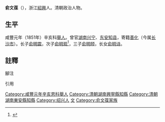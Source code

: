 '''俞文葆'''（{{bd|？||？||catIdx=Y俞}}），浙江[[紹興|紹興]]人。清朝政治人物。

==生平==
咸豐元年（1851年）辛亥科[[舉人|舉人]]。曾官[[湖南|湖南]][[兴宁|兴宁]]、[[东安|东安]][[知县|知县]]，寄籍[[善化縣|善化]]（今属[[长沙市|长沙市]]）。长子[[俞明震|俞明震]]，次子[[俞明观|俞明观]]<ref>{{cite news|url=http://www.quzefang.cn/yudawei.htm|title=舅公公俞大维|author=郑培蒂|publisher=原载洛杉矶[[星岛日报|星岛日报]]|quote=按俞家大排行，俞明颐之兄明震、明观已先有三子，所以俞大维排行第四，成为“四哥”。|accessdate=2014-05-11|archive-date=2016-10-31|archive-url=https://web.archive.org/web/20161031102251/http://quzefang.cn/yudawei.htm|dead-url=no}}</ref>，三子[[俞明颐|俞明颐]]，长女[[俞明诗|俞明诗]]。{{efn| name = | 1= 依據[[李元平|李元平]]《[[俞大維|俞大維]]傳》，「祖父俞文葆、祖母梁氏、大伯俞明震、父親俞明頤、姑姑俞明詩」。<ref>《俞大維傳》. 作者：[[李元平|李元平]]; 出版社：[[臺灣日報|臺灣日報]]社; 出版日：1992年01月05日，392 頁; {{zh-tw}}，[http://books.google.com.tw/books/about/%E4%BF%9E%E5%A4%A7%E7%B6%AD%E5%82%B3.html?id=PGHemgEACAAJ&redir_esc=y 01]，[http://books.google.com.tw/books/about/%E4%BF%9E%E5%A4%A7%E7%B6%AD%E5%82%B3.html?id=VqxoAAAAIAAJ&redir_esc=y 02]，[http://www.lib.hcu.edu.tw/Webpac2/store.dll/?ID=24348&T=0 增訂版] {{webarchive|url=https://web.archive.org/web/20140221191424/http://www.lib.hcu.edu.tw/Webpac2/store.dll/?ID=24348&T=0 |date=2014-02-21 }}</ref>}}

== 註釋 ==
;腳注
{{notelist|iger=}}
;引用
{{reflist}}

{{清朝人物小作品}}
{{山陰俞氏}}

{{DEFAULTSORT:Yu俞}}
[[Category:咸豐元年辛亥恩科舉人|Category:咸豐元年辛亥恩科舉人]]
[[Category:清朝湖南興寧縣知縣|Category:清朝湖南興寧縣知縣]]
[[Category:清朝湖南東安縣知縣|Category:清朝湖南東安縣知縣]]
[[Category:绍兴人|Category:绍兴人]]
[[Category:俞姓|文]]
[[Category:俞文葆家族|Category:俞文葆家族]]